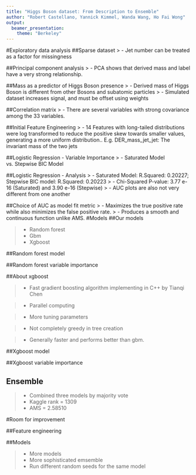 ```yaml
---
title: "Higgs Boson dataset: From Description to Ensemble"
author: "Robert Castellano, Yannick Kimmel, Wanda Wang, Ho Fai Wong"
output: 
  beamer_presentation:
    theme: "Berkeley"
---
```

\includegraphics[scale = .15]{Images/Higgs.jpg}


#Exploratory data analysis
##Sparse dataset
\includegraphics[scale = .8]{Images/missingnessandjets.jpg}
> -  Jet number can be treated as a factor for missingness

##Principal component analysis
\includegraphics[scale = .8]{Images/PC1PC2.jpeg}
\includegraphics[scale = .8]{Images/PCAanalysis.png}
> -  PCA shows that derived mass and label have a very strong relationship.

##Mass as a predictor of Higgs Boson presence
\includegraphics[scale = .8]{Images/sciencemass.png}
\includegraphics[scale = .8]{Images/density.jpeg}
> -  Derived mass of Higgs Boson is different from other Bosons and subatomic particles
> -  Simulated dataset increases signal, and must be offset using weights

##Correlation matrix
\includegraphics[scale = .8]{Images/corrplot.png}
> -  There are several variables with strong covariance among the 33 variables. 

##Initial Feature Engineering 
\includegraphics[scale = .8]{Images/log transformed .jpeg}
\includegraphics[scale = .8]{Images/pre log transformed.jpeg}
> -  14 Features with long-tailed distributions were log transformed to reduce the positive skew towards smaller values, generating a more uniform distribution.. E.g. DER_mass_jet_jet: The invariant mass of the two jets 

##Logistic Regression - Variable Importance 
\includegraphics[scale = .8]{Images/Sat Model - VarImp.jpeg}
\includegraphics[scale = .8]{Images/Stepwise - VarImp.jpeg}
> -  Saturated Model vs. Stepwise BIC Model

##Logistic Regression - Analysis
\includegraphics[scale = .8]{Images/residual plot- logistic.jpeg}
\includegraphics[scale = .8]{Images/AUC - logistic.jpeg}
> -  Saturated Model: R.Squared: 0.20227; Stepwise BIC model: R.Squared: 0.20223
> -  Chi-Squared P-value: 3.77 e-16 (Saturated) and 3.90 e-16 (Stepwise)
> -  AUC plots are also not very different from one another

##Choice of AUC as model fit metric 
\includegraphics[scale = .8]{Images/RF AUC plot.jpeg}
> -  Maximizes the true positive rate while also minimizes the false positive rate. 
> -  Produces a smooth and continuous function unlike AMS.
#Models
##Our models

> - Random forest
> - Gbm
> - Xgboost

##Random forest model

\begin{itemize}
\item Tuning parameters
\begin{itemize}
  \item mtry: Number of splits per tree
\end{itemize}
\pause
\item Performed 5-fold CV to tune parameters.
\begin{itemize}
  \item 20% of training data for mtry gride of 1, 2, 3, 6, 9
  \item 80% of training data for mtry gride of 4, 5, 6, 7, 8
  \item mtry = 5
\end{itemize}
\pause
\item AUC on training data = .9071
\item Kaggle rank = 1311
\item AMS = 2.57949
\end{itemize}

##Random forest variable importance

\includegraphics[scale = .6]{Images/rfvarimp.jpeg}

##About xgboost

> - Fast gradient boosting algorithm implementing in C++ by Tianqi Chen

> - Parallel computing

> - More tuning parameters

> - Not completely greedy in tree creation

> - Generally faster and performs better than gbm.

##Xgboost model

\begin{itemize}
\item Parameters we tuned:
\begin{itemize}
  \item nrounds: Number of trees
  \item max\_depth
  \item colsample\_bytree: Percent of parameters used at each split.
  tree
  \item eta: Learning rate
\end{itemize}
\pause
\item Performed 5-fold CV to tune parameters.
\begin{itemize}
  \item nrounds = 200
  \item max\_depth = 5
  \item colsample\_bytree = .85
  \item eta = .2
\end{itemize}
\pause
\item AUC on training data = .9254
\item Kaggle rank = 1340
\item AMS = 2.49958
\end{itemize}


##Xgboost variable importance

\includegraphics[scale = .6]{Images/xgboost_var_importance.png}

## Ensemble

> - Combined three models by majority vote
> - Kaggle rank = 1309
> - AMS = 2.58510

#Room for improvement

##Feature engineering

\begin{itemize}
\item We did not include any additional variables
\begin{itemize}
\item Basic physics. e.g. Cartesian coordinates of momentum
\pause
\item Advanced physcics: e.g. CAKE variable
\pause
\item Better understand the physics of additional models
\end{itemize}
\pause
\item Log transforms
\end{itemize}

##Models

> - More models
> - More sophisticated emsemble
> - Run different random seeds for the same model
